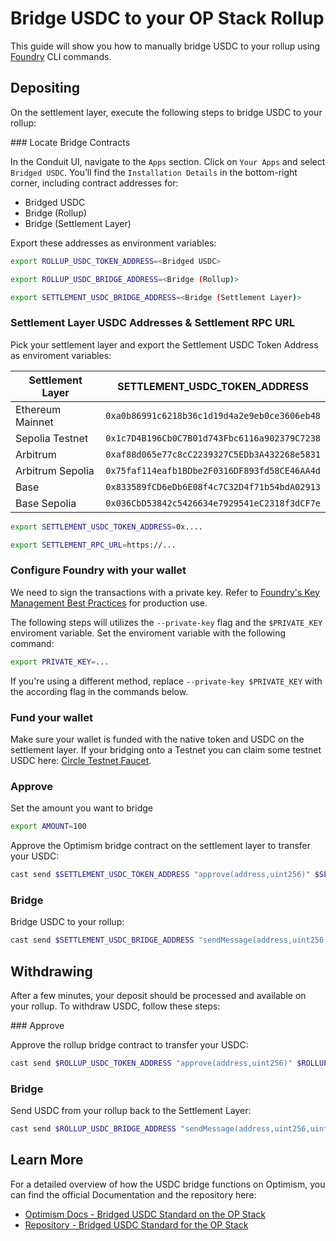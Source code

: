 
# Bridge USDC to your OP Stack Rollup

This guide will show you how to manually bridge USDC to your rollup using [Foundry](https://book.getfoundry.sh/getting-started/installation) CLI commands.

## Depositing

On the settlement layer, execute the following steps to bridge USDC to your rollup:

<Steps>
### Locate Bridge Contracts

In the Conduit UI, navigate to the `Apps` section. Click on `Your Apps` and select `Bridged USDC`. You’ll find the `Installation Details` in the bottom-right corner, including contract addresses for:

- Bridged USDC
- Bridge (Rollup)
- Bridge (Settlement Layer)

Export these addresses as environment variables:

```bash copy
export ROLLUP_USDC_TOKEN_ADDRESS=<Bridged USDC>
```

```bash copy
export ROLLUP_USDC_BRIDGE_ADDRESS=<Bridge (Rollup)>
```

```bash copy
export SETTLEMENT_USDC_BRIDGE_ADDRESS=<Bridge (Settlement Layer)>
```

### Settlement Layer USDC Addresses & Settlement RPC URL

Pick your settlement layer and export the Settlement USDC Token Address as enviroment variables:

| Settlement Layer | SETTLEMENT_USDC_TOKEN_ADDRESS                |
| ---------------- | -------------------------------------------- |
| Ethereum Mainnet | `0xa0b86991c6218b36c1d19d4a2e9eb0ce3606eb48` |
| Sepolia Testnet  | `0x1c7D4B196Cb0C7B01d743Fbc6116a902379C7238` |
| Arbitrum         | `0xaf88d065e77c8cC2239327C5EDb3A432268e5831` |
| Arbitrum Sepolia | `0x75faf114eafb1BDbe2F0316DF893fd58CE46AA4d` |
| Base             | `0x833589fCD6eDb6E08f4c7C32D4f71b54bdA02913` |
| Base Sepolia     | `0x036CbD53842c5426634e7929541eC2318f3dCF7e` |

```bash copy
export SETTLEMENT_USDC_TOKEN_ADDRESS=0x....
```

```bash copy
export SETTLEMENT_RPC_URL=https://...
```

### Configure Foundry with your wallet

We need to sign the transactions with a private key. Refer to [Foundry's Key Management Best Practices](https://book.getfoundry.sh/tutorials/best-practices?highlight=ledger#private-key-management) for production use.

The following steps will utilizes the `--private-key` flag and the `$PRIVATE_KEY` enviroment variable. Set the enviroment variable with the following command:

```bash copy
export PRIVATE_KEY=...
```

If you're using a different method, replace `--private-key $PRIVATE_KEY` with the according flag in the commands below.

### Fund your wallet

Make sure your wallet is funded with the native token and USDC on the settlement layer. If your bridging onto a Testnet you can claim some testnet USDC here: [Circle Testnet Faucet](https://faucet.circle.com/).

### Approve

Set the amount you want to bridge

```bash copy
export AMOUNT=100
```

Approve the Optimism bridge contract on the settlement layer to transfer your USDC:

```bash copy
cast send $SETTLEMENT_USDC_TOKEN_ADDRESS "approve(address,uint256)" $SETTLEMENT_USDC_BRIDGE_ADDRESS $AMOUNT --rpc-url $SETTLEMENT_RPC_URL --private-key $PRIVATE_KEY
```

### Bridge

Bridge USDC to your rollup:

```bash copy
cast send $SETTLEMENT_USDC_BRIDGE_ADDRESS "sendMessage(address,uint256,uint32)" $(cast wallet address $PRIVATE_KEY) $AMOUNT 100000 --rpc-url $SETTLEMENT_RPC_URL --private-key $PRIVATE_KEY
```

</Steps>

## Withdrawing

After a few minutes, your deposit should be processed and available on your rollup. To withdraw USDC, follow these steps:

<Steps>
### Approve

Approve the rollup bridge contract to transfer your USDC:

```bash copy
cast send $ROLLUP_USDC_TOKEN_ADDRESS "approve(address,uint256)" $ROLLUP_USDC_BRIDGE_ADDRESS $AMOUNT --rpc-url $ROLLUP_RPC_URL --private-key $PRIVATE_KEY
```

### Bridge

Send USDC from your rollup back to the Settlement Layer:

```bash copy
cast send $ROLLUP_USDC_BRIDGE_ADDRESS "sendMessage(address,uint256,uint32)" $(cast wallet address $PRIVATE_KEY) $AMOUNT 100000 --rpc-url $ROLLUP_RPC_URL --private-key $PRIVATE_KEY
```

</Steps>

## Learn More

For a detailed overview of how the USDC bridge functions on Optimism, you can find the official Documentation and the repository here:

- [Optimism Docs - Bridged USDC Standard on the OP Stack](https://docs.optimism.io/builders/chain-operators/features/bridged-usdc-standard)
- [Repository - Bridged USDC Standard for the OP Stack](https://github.com/defi-wonderland/opUSDC)
